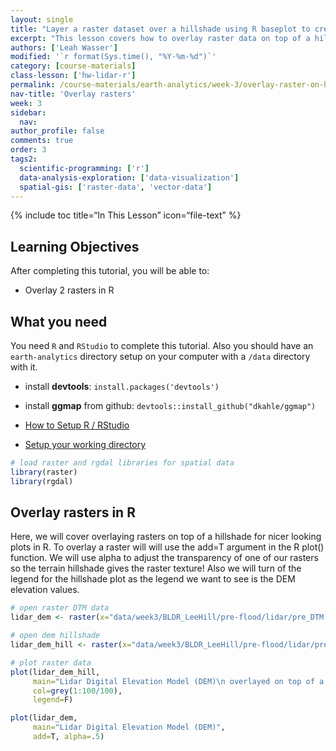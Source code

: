 ```yaml
---
layout: single
title: "Layer a raster dataset over a hillshade using R baseplot to create a beautiful basemap that represents topography."
excerpt: "This lesson covers how to overlay raster data on top of a hillshade in R using baseplot and layer opacity arguments."
authors: ['Leah Wasser']
modified: '`r format(Sys.time(), "%Y-%m-%d")`'
category: [course-materials]
class-lesson: ['hw-lidar-r']
permalink: /course-materials/earth-analytics/week-3/overlay-raster-on-hillshade-r/
nav-title: 'Overlay rasters'
week: 3
sidebar:
  nav:
author_profile: false
comments: true
order: 3
tags2:
  scientific-programming: ['r']
  data-analysis-exploration: ['data-visualization']
  spatial-gis: ['raster-data', 'vector-data']
---
```


{% include toc title="In This Lesson" icon="file-text" %}

<div class='notice--success' markdown="1">

## <i class="fa fa-graduation-cap" aria-hidden="true"></i> Learning Objectives

After completing this tutorial, you will be able to:

* Overlay 2 rasters in R

## <i class="fa fa-check-square-o fa-2" aria-hidden="true"></i> What you need

You need `R` and `RStudio` to complete this tutorial. Also you should have
an `earth-analytics` directory setup on your computer with a `/data`
directory with it.

* install **devtools**: `install.packages('devtools')`
* install **ggmap** from github: `devtools::install_github("dkahle/ggmap")`

* [How to Setup R / RStudio](/course-materials/earth-analytics/week-1/setup-r-rstudio/)
* [Setup your working directory](/course-materials/earth-analytics/week-1/setup-working-directory/)

</div>

```r
# load raster and rgdal libraries for spatial data
library(raster)
library(rgdal)

```

## Overlay rasters in R

Here, we will cover overlaying rasters on top of a hillshade for nicer looking
plots in R. To overlay a raster will will use the add=T argument in the R plot()
function. We will use alpha to adjust the transparency of one of our rasters so
the terrain hillshade gives the raster texture! Also we will turn of the legend
for the hillshade plot as the legend we want to see is the DEM elevation values.

```r
# open raster DTM data
lidar_dem <- raster(x="data/week3/BLDR_LeeHill/pre-flood/lidar/pre_DTM.tif")

# open dem hillshade
lidar_dem_hill <- raster(x="data/week3/BLDR_LeeHill/pre-flood/lidar/pre_DTM_hill.tif")

# plot raster data
plot(lidar_dem_hill,
     main="Lidar Digital Elevation Model (DEM)\n overlayed on top of a hillshade",
     col=grey(1:100/100),
     legend=F)

plot(lidar_dem,
     main="Lidar Digital Elevation Model (DEM)",
     add=T, alpha=.5)

```
